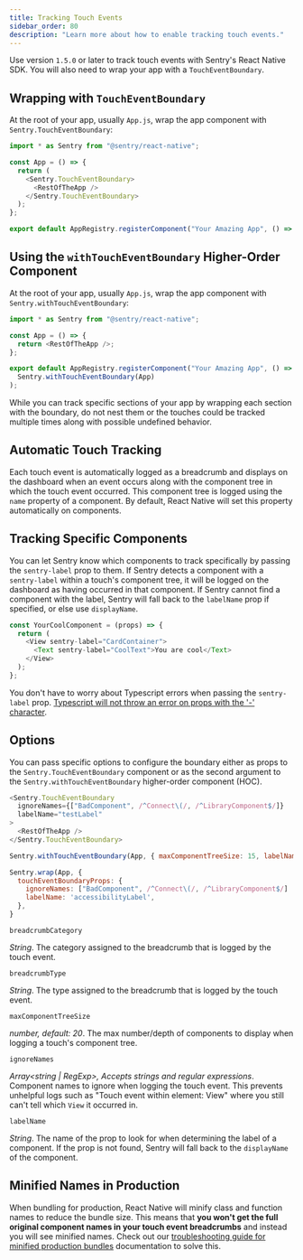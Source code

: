 ```yaml
---
title: Tracking Touch Events
sidebar_order: 80
description: "Learn more about how to enable tracking touch events."
---
```


Use version `1.5.0` or later to track touch events with Sentry's React Native SDK. You will also need to wrap your app with a `TouchEventBoundary`.

## Wrapping with `TouchEventBoundary`

At the root of your app, usually `App.js`, wrap the app component with `Sentry.TouchEventBoundary`:

```javascript
import * as Sentry from "@sentry/react-native";

const App = () => {
  return (
    <Sentry.TouchEventBoundary>
      <RestOfTheApp />
    </Sentry.TouchEventBoundary>
  );
};

export default AppRegistry.registerComponent("Your Amazing App", () => App);
```

## Using the `withTouchEventBoundary` Higher-Order Component

At the root of your app, usually `App.js`, wrap the app component with `Sentry.withTouchEventBoundary`:

```javascript
import * as Sentry from "@sentry/react-native";

const App = () => {
  return <RestOfTheApp />;
};

export default AppRegistry.registerComponent("Your Amazing App", () =>
  Sentry.withTouchEventBoundary(App)
);
```

<Alert level="warning" title="Multiple Boundaries">

While you can track specific sections of your app by wrapping each section with the boundary, do not nest them or the touches could be tracked multiple times along with possible undefined behavior.

</Alert>

## Automatic Touch Tracking

Each touch event is automatically logged as a breadcrumb and displays on the dashboard when an event occurs along with the component tree in which the touch event occurred. This component tree is logged using the `name` property of a component. By default, React Native will set this property automatically on components.

## Tracking Specific Components

You can let Sentry know which components to track specifically by passing the `sentry-label` prop to them. If Sentry detects a component with a `sentry-label` within a touch's component tree, it will be logged on the dashboard as having occurred in that component. If Sentry cannot find a component with the label, Sentry will fall back to the `labelName` prop if specified, or else use `displayName`.

```javascript
const YourCoolComponent = (props) => {
  return (
    <View sentry-label="CardContainer">
      <Text sentry-label="CoolText">You are cool</Text>
    </View>
  );
};
```

<Alert>

You don't have to worry about Typescript errors when passing the `sentry-label` prop. [Typescript will not throw an error on props with the '-' character](https://www.typescriptlang.org/docs/handbook/jsx.html#attribute-type-checking).

</Alert>

## Options

You can pass specific options to configure the boundary either as props to the `Sentry.TouchEventBoundary` component or as the second argument to the `Sentry.withTouchEventBoundary` higher-order component (HOC).

```javascript {tabTitle:Default}
<Sentry.TouchEventBoundary
  ignoreNames={["BadComponent", /^Connect\(/, /^LibraryComponent$/]}
  labelName="testLabel"
>
  <RestOfTheApp />
</Sentry.TouchEventBoundary>
```

```javascript {tabTitle:HOC}
Sentry.withTouchEventBoundary(App, { maxComponentTreeSize: 15, labelName: "testLabel" });
```

```javascript {tabTitle:Sentry.wrap()}
Sentry.wrap(App, {
  touchEventBoundaryProps: {
    ignoreNames: ["BadComponent", /^Connect\(/, /^LibraryComponent$/]
    labelName: 'accessibilityLabel',
  },
}
```

`breadcrumbCategory`

_String_. The category assigned to the breadcrumb that is logged by the touch event.

`breadcrumbType`

_String_. The type assigned to the breadcrumb that is logged by the touch event.

`maxComponentTreeSize`

_number, default: 20_. The max number/depth of components to display when logging a touch's component tree.

`ignoreNames`

_Array&lt;string | RegExp>, Accepts strings and regular expressions_. Component names to ignore when logging the touch event. This prevents unhelpful logs such as "Touch event within element: View" where you still can't tell which `View` it occurred in.

`labelName`

_String_. The name of the prop to look for when determining the label of a component. If the prop is not found, Sentry will fall back to the `displayName` of the component.

## Minified Names in Production

When bundling for production, React Native will minify class and function names to reduce the bundle size. This means that **you won't get the full original component names in your touch event breadcrumbs** and instead you will see minified names. Check out our [troubleshooting guide for minified production bundles](/platforms/react-native/troubleshooting/#minified-names-in-production) documentation to solve this.
